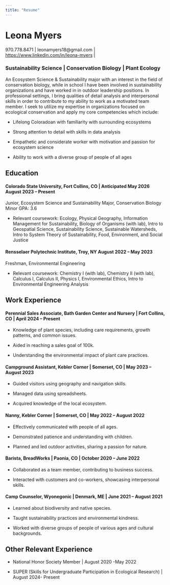 ```yaml
---
title: "Resume"
---
```


# Leona Myers

970.778.8471 \| leonamyers18\@gmail.com \| <https://www.linkedin.com/in/leona-myers> \|

### Sustainability Science \| Conservation Biology \| Plant Ecology

An Ecosystem Science & Sustainability major with an interest in the field of conservation biology, while in school I have been involved in sustainability organizations and have worked in in outdoor leadership positions. In professional settings, I bring qualities of detail analysis and interpersonal skills in order to contribute to my ability to work as a motivated team member. I seek to utilize my expertise in organizations focused on ecological conservation and apply my core competencies which include:

-   Lifelong Coloradoan with familiarity with surrounding ecosystems

-   Strong attention to detail with skills in data analysis

-   Empathetic and considerate worker with motivation and passion for ecosystem science

-   Ability to work with a diverse group of people of all ages

## Education

#### Colorado State University, Fort Collins, CO \| Anticipated May 2026 August 2023 – Present

Junior, Ecosystem Science and Sustainability Major, Conservation Biology Minor GPA: 3.6

-   Relevant coursework: Ecology, Physical Geography, Information Management for Sustainability, Biology of Organisms (with lab), Intro to Geospatial Science, Sustainability Science, Sustainable Watersheds, Intro to System Theory of Sustainability, Food, Environment, and Social Justice

#### Rensselaer Polytechnic Institute, Troy, NY August 2022 – May 2023

Freshman, Environmental Engineering

-   Relevant coursework: Chemistry I (with lab), Chemistry II (with lab), Calculus I, Calculus II, Physics I, Environmental Ethics, Intro to Environmental Engineering Analysis

## Work Experience

#### Perennial Sales Associate, Bath Garden Center and Nursery \| Fort Collins, CO \| April 2024 – Present

-   Knowledge of plant species, including care requirements, growth patterns, and common issues.

-   Aided in reaching a sales goal of 100k.

-   Understanding the environmental impact of plant care practices.

#### Campground Assistant, Kebler Corner \| Somerset, CO \| May 2023 – August 2023

-   Guided visitors using geography and navigation skills.

-   Managed data using spreadsheets.

-   Acquired knowledge of the local ecosystem.

#### Nanny, Kebler Corner \| Somerset, CO \| May 2022 – August 2022

-   Effectively communicated with people of all ages.

-   Demonstrated patience and understanding with children.

-   Planned and led outdoor activities, sharing a passion for nature.

#### Barista, BreadWorks \| Paonia, CO \| October 2020 – June 2022

-   Collaborated as a team member, contributing to business success.

-   Interacted with customers and co-workers, showcasing interpersonal skills.

#### Camp Counselor, Wyonegonic \| Denmark, ME \| June 2021 – August 2021

-   Learned about biodiversity and native species.

-   Taught sustainability practices and environmental kindness.

-   Worked with diverse groups of people of various ages and cultural backgrounds.

## Other Relevant Experience

-   National Honor Society Member \| August 2020 -May 2022

-   SUPER (Skills for Undergraduate Participation in Ecological Research) \| August 2024- Present
